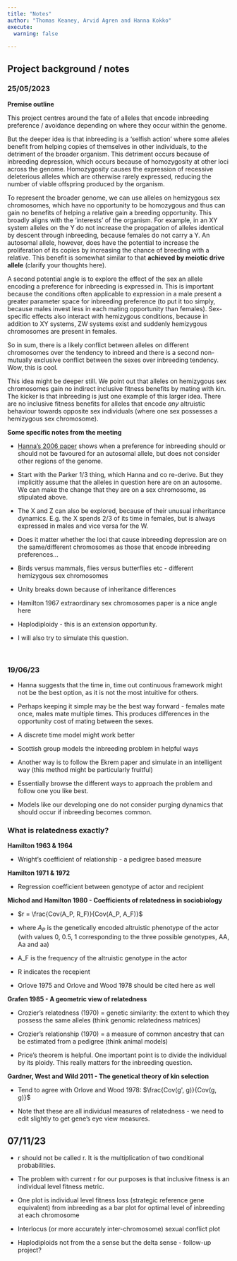 ```yaml
---
title: "Notes"
author: "Thomas Keaney, Arvid Agren and Hanna Kokko"
execute: 
  warning: false
  
---
```


## Project background / notes

### 25/05/2023

**Premise outline**

This project centres around the fate of alleles that encode inbreeding preference / avoidance depending on where they occur within the genome. 

But the deeper idea is that inbreeding is a 'selfish action' where some alleles benefit from helping copies of themselves in other individuals, to the detriment of the broader organism. This detriment occurs because of inbreeding depression, which occurs because of homozygosity at other loci across the genome. Homozygosity causes the expression of recessive deleterious alleles which are otherwise rarely expressed, reducing the number of viable offspring produced by the organism.

To represent the broader genome, we can use alleles on hemizygous sex chromosomes, which have no opportunity to be homozygous and thus can gain no benefits of helping a relative gain a breeding opportunity. This broadly aligns with the 'interests' of the organism. For example, in an XY system alleles on the Y do not increase the propagation of alleles identical by descent through inbreeding, because females do not carry a Y. An autosomal allele, however, does have the potential to increase the proliferation of its copies by increasing the chance of breeding with a relative. This benefit is somewhat similar to that **achieved by meiotic drive allele** (clarify your thoughts here).

A second potential angle is to explore the effect of the sex an allele encoding a preference for inbreeding is expressed in. This is important because the conditions often applicable to expression in a male present a greater parameter space for inbreeding preference (to put it too simply, because males invest less in each mating opportunity than females). Sex-specific effects also interact with hemizygous conditions, because in addition to XY systems, ZW systems exist and suddenly hemizygous chromosomes are present in females. 

So in sum, there is a likely conflict between alleles on different chromosomes over the tendency to inbreed and there is a second non-mutually exclusive conflict between the sexes over inbreeding tendency. Wow, this is cool.

This idea might be deeper still. We point out that alleles on hemizygous sex chromosomes gain no indirect inclusive fitness benefits by mating with kin. The kicker is that inbreeding is just one example of this larger idea. There are no inclusive fitness benefits for alleles that encode _any_ altruistic behaviour towards opposite sex individuals (where one sex possesses a hemizygous sex chromosome).      

**Some specific notes from the meeting**

- [Hanna's 2006 paper](https://academic.oup.com/evolut/article/60/3/467/6756586?login=true) shows when a preference for inbreeding should or should not be favoured for an autosomal allele, but does not consider other regions of the genome.

- Start with the Parker 1/3 thing, which Hanna and co re-derive. But they implicitly assume that the alleles in question here are on an autosome. We can make the change that they are on a sex chromosome, as stipulated above. 

- The X and Z can also be explored, because of their unusual inheritance dynamics. E.g. the X spends 2/3 of its time in females, but is always expressed in males and vice versa for the W. 

- Does it matter whether the loci that cause inbreeding depression are on the same/different chromosomes as those that encode inbreeding preferences...   

- Birds versus mammals, flies versus butterflies etc - different hemizygous sex chromosomes

- Unity breaks down because of inheritance differences

- Hamilton 1967 extraordinary sex chromosomes paper is a nice angle here

- Haplodiploidy - this is an extension opportunity.

- I will also try to simulate this question.

$~$

### 19/06/23

- Hanna suggests that the time in, time out continuous framework might not be the best option, as it is not the most intuitive for others. 

- Perhaps keeping it simple may be the best way forward - females mate once, males mate multiple times. This produces differences in the opportunity cost of mating between the sexes.

- A discrete time model might work better

- Scottish group models the inbreeding problem in helpful ways

- Another way is to follow the Ekrem paper and simulate in an intelligent way (this method might be particularly fruitful)

- Essentially browse the different ways to approach the problem and follow one you like best.

- Models like our developing one do not consider purging dynamics that should occur if inbreeding becomes common.

### What is relatedness exactly?

**Hamilton 1963 & 1964**

- Wright's coefficient of relationship - a pedigree based measure

**Hamilton 1971 & 1972**

- Regression coefficient between genotype of actor and recipient

**Michod and Hamilton 1980 - Coefficients of relatedness in sociobiology**

- $r = \frac{Cov(A_P, R_F)}{Cov(A_P, A_F)}$

- where $A_P$ is the genetically encoded altruistic phenotype of the actor (with values 0, 0.5, 1 corresponding to the three possible genotypes, AA, Aa and aa)

- A_F is the frequency of the altruistic genotype in the actor

- R indicates the recepient

- Orlove 1975 and Orlove and Wood 1978 should be cited here as well

**Grafen 1985 - A geometric view of relatedness**

- Crozier's relatedness (1970) = genetic similarity: the extent to which they possess the same alleles (think genomic relatedness matrices)

- Crozier's relationship (1970) = a measure of common ancestry that can be estimated from a pedigree (think animal models)

- Price's theorem is helpful. One important point is to divide the individual by its ploidy. This really matters for the inbreeding question.

**Gardner, West and Wild 2011 - The genetical theory of kin selection**

- Tend to agree with Orlove and Wood 1978: $\frac{Cov(g', g)}{Cov(g, g)}$

- Note that these are all individual measures of relatedness - we need to edit slightly to get gene's eye view measures.

## 07/11/23

- r should not be called r. It is the multiplication of two conditional probabilities. 

- The problem with current r for our purposes is that inclusive fitness is an individual level fitness metric. 

- One plot is individual level fitness loss (strategic reference gene equivalent) from inbreeding as a bar plot for optimal level of inbreeding at each chromosome

- Interlocus (or more accurately inter-chromosome) sexual conflict plot

- Haplodiploids not from the a sense but the delta sense - follow-up project?




